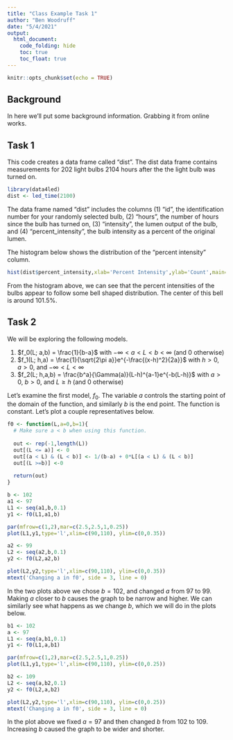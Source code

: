 ```yaml
---
title: "Class Example Task 1"
author: "Ben Woodruff"
date: "5/4/2021"
output: 
  html_document:
    code_folding: hide
    toc: true
    toc_float: true
---
```


```r
knitr::opts_chunk$set(echo = TRUE)
```

## Background

In here we'll put some background information. Grabbing it from online works.  

## Task 1
This code creates a data frame called “dist”. The dist data frame contains measurements for 202 light bulbs 2104 hours after the the light bulb was turned on.

```r
library(data4led)
dist <- led_time(2100)
```

The data frame named “dist” includes the columns (1) “id”, the identification number for your randomly selected bulb, (2) “hours”, the number of hours since the bulb has turned on, (3) “intensity”, the lumen output of the bulb, and (4) “percent_intensity”, the bulb intensity as a percent of the original lumen.

The histogram below shows the distribution of the "percent intensity" column. 

```r
hist(dist$percent_intensity,xlab='Percent Intensity',ylab='Count',main='Histogram of Percent Intensity', probability=TRUE)
```

From the histogram above, we can see that the percent intensities of the bulbs appear to follow some bell shaped distribution.  The center of this bell is around 101.5%.  

## Task 2

We will be exploring the following models. 

1. $f_0(L; a,b) = \frac{1}{b-a}$ with $-\infty < a < L < b < \infty$ (and 0 otherwise)
2. $f_1(L; h,a) = \frac{1}{\sqrt{2\pi a}}e^{-\frac{(x-h)^2}{2a}}$ with $h>0$, $a>0$, and $−\infty<L<\infty$
3. $f_2(L; h,a,b) = \frac{b^a}{\Gamma(a)}(L-h)^{a-1}e^{-b(L-h)}$ with $a>0$, $b>0$, and $L\geq h$ (and 0 otherwise)

Let's examine the first model, $f_0$. 
The variable $a$ controls the starting point of the domain of the function, and similarly $b$ is the end point.  The function is constant.  Let's plot a couple representatives below. 

```r
f0 <- function(L,a=0,b=1){
  # Make sure a < b when using this function.
  
  out <- rep(-1,length(L))
  out[(L <= a)] <- 0
  out[(a < L) & (L < b)] <- 1/(b-a) + 0*L[(a < L) & (L < b)]
  out[(L >=b)] <-0
  
  return(out)
}

b <- 102
a1 <- 97
L1 <- seq(a1,b,0.1)
y1 <- f0(L1,a1,b)

par(mfrow=c(1,2),mar=c(2.5,2.5,1,0.25))
plot(L1,y1,type='l',xlim=c(90,110), ylim=c(0,0.35))

a2 <- 99
L2 <- seq(a2,b,0.1)
y2 <- f0(L2,a2,b)

plot(L2,y2,type='l',xlim=c(90,110), ylim=c(0,0.35))
mtext('Changing a in f0', side = 3, line = 0)

```

In the two plots above we chose $b=102$, and changed $a$ from 97 to 99.  Making $a$ closer to $b$ causes the graph to be narrow and higher.   We can similarly see what happens as we change $b$, which we will do in the plots below. 

```r
b1 <- 102
a <- 97
L1 <- seq(a,b1,0.1)
y1 <- f0(L1,a,b1)

par(mfrow=c(1,2),mar=c(2.5,2.5,1,0.25))
plot(L1,y1,type='l',xlim=c(90,110), ylim=c(0,0.25))

b2 <- 109
L2 <- seq(a,b2,0.1)
y2 <- f0(L2,a,b2)

plot(L2,y2,type='l',xlim=c(90,110), ylim=c(0,0.25))
mtext('Changing a in f0', side = 3, line = 0)

```
In the plot above we fixed $a=97$ and then changed $b$ from 102 to 109.  Increasing $b$ caused the graph to be wider and shorter. 

